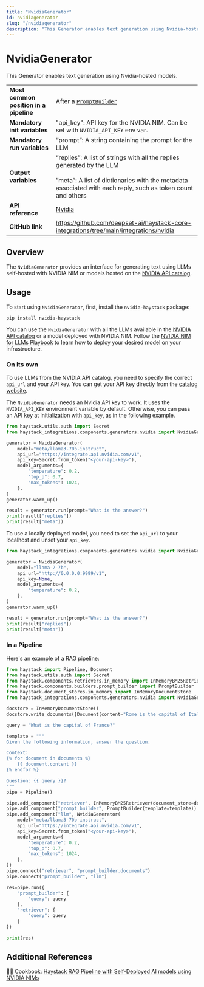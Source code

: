 ```yaml
---
title: "NvidiaGenerator"
id: nvidiagenerator
slug: "/nvidiagenerator"
description: "This Generator enables text generation using Nvidia-hosted models."
---
```


# NvidiaGenerator

This Generator enables text generation using Nvidia-hosted models.

|  |  |
| --- | --- |
| **Most common position in a pipeline** | After a [`PromptBuilder`](/docs/pipeline-components/builders/promptbuilder.mdx) |
| **Mandatory init variables** | "api_key": API key for the NVIDIA NIM. Can be set with `NVIDIA_API_KEY` env var. |
| **Mandatory run variables** | “prompt”: A string containing the prompt for the LLM |
| **Output variables** | “replies”: A list of strings with all the replies generated by the LLM  <br /> <br />”meta”: A list of dictionaries with the metadata associated with each reply, such as token count and others |
| **API reference** | [Nvidia](/reference/integrations-nvidia) |
| **GitHub link** | https://github.com/deepset-ai/haystack-core-integrations/tree/main/integrations/nvidia |

## Overview

The `NvidiaGenerator` provides an interface for generating text using LLMs self-hosted with NVIDIA NIM or models hosted on the [NVIDIA API catalog](https://build.nvidia.com/explore/discover).

## Usage

To start using `NvidiaGenerator`, first, install the `nvidia-haystack` package:

```shell
pip install nvidia-haystack
```

You can use the `NvidiaGenerator` with all the LLMs available in the [NVIDIA API catalog](https://docs.api.nvidia.com/nim/reference) or a model deployed with NVIDIA NIM. Follow the [NVIDIA NIM for LLMs Playbook](https://developer.nvidia.com/docs/nemo-microservices/inference/playbooks/nmi_playbook.html) to learn how to deploy your desired model on your infrastructure.

### On its own

To use LLMs from the NVIDIA API catalog, you need to specify the correct `api_url` and your API key. You can get your API key directly from the [catalog website](https://build.nvidia.com/explore/discover).

The `NvidiaGenerator` needs an Nvidia API key to work. It uses the `NVIDIA_API_KEY` environment variable by default. Otherwise, you can pass an API key at initialization with `api_key`, as in the following example.

```python
from haystack.utils.auth import Secret
from haystack_integrations.components.generators.nvidia import NvidiaGenerator

generator = NvidiaGenerator(
    model="meta/llama3-70b-instruct",
    api_url="https://integrate.api.nvidia.com/v1",
    api_key=Secret.from_token("<your-api-key>"),
    model_arguments={
        "temperature": 0.2,
        "top_p": 0.7,
        "max_tokens": 1024,
    },
)
generator.warm_up()

result = generator.run(prompt="What is the answer?")
print(result["replies"])
print(result["meta"])
```

To use a locally deployed model, you need to set the `api_url` to your localhost and unset your `api_key`.

```python
from haystack_integrations.components.generators.nvidia import NvidiaGenerator

generator = NvidiaGenerator(
    model="llama-2-7b",
    api_url="http://0.0.0.0:9999/v1",
    api_key=None,
    model_arguments={
        "temperature": 0.2,
    },
)
generator.warm_up()

result = generator.run(prompt="What is the answer?")
print(result["replies"])
print(result["meta"])
```

### In a Pipeline

Here's an example of a RAG pipeline:

```python
from haystack import Pipeline, Document
from haystack.utils.auth import Secret
from haystack.components.retrievers.in_memory import InMemoryBM25Retriever
from haystack.components.builders.prompt_builder import PromptBuilder
from haystack.document_stores.in_memory import InMemoryDocumentStore
from haystack_integrations.components.generators.nvidia import NvidiaGenerator

docstore = InMemoryDocumentStore()
docstore.write_documents([Document(content="Rome is the capital of Italy"), Document(content="Paris is the capital of France")])

query = "What is the capital of France?"

template = """
Given the following information, answer the question.

Context:
{% for document in documents %}
    {{ document.content }}
{% endfor %}

Question: {{ query }}?
"""
pipe = Pipeline()

pipe.add_component("retriever", InMemoryBM25Retriever(document_store=docstore))
pipe.add_component("prompt_builder", PromptBuilder(template=template))
pipe.add_component("llm", NvidiaGenerator(
    model="meta/llama3-70b-instruct",
    api_url="https://integrate.api.nvidia.com/v1",
    api_key=Secret.from_token("<your-api-key>"),
    model_arguments={
        "temperature": 0.2,
        "top_p": 0.7,
        "max_tokens": 1024,
    },
))
pipe.connect("retriever", "prompt_builder.documents")
pipe.connect("prompt_builder", "llm")

res=pipe.run({
    "prompt_builder": {
        "query": query
    },
    "retriever": {
        "query": query
    }
})

print(res)
```

## Additional References

:cook: Cookbook: [Haystack RAG Pipeline with Self-Deployed AI models using NVIDIA NIMs](https://haystack.deepset.ai/cookbook/rag-with-nims)
